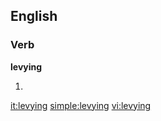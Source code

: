 ==English==

===Verb===
'''levying'''

# {{present participle of|levy}}

[[it:levying]]
[[simple:levying]]
[[vi:levying]]